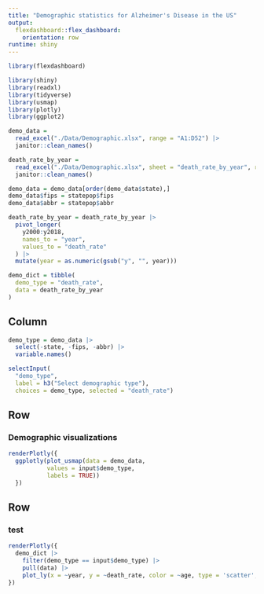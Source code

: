 ```yaml
---
title: "Demographic statistics for Alzheimer's Disease in the US"
output: 
  flexdashboard::flex_dashboard:
    orientation: row
runtime: shiny
---
```


```r
library(flexdashboard)

library(shiny)
library(readxl)
library(tidyverse)
library(usmap)
library(plotly)
library(ggplot2)
```


```r
demo_data = 
  read_excel("./Data/Demographic.xlsx", range = "A1:D52") |>
  janitor::clean_names()

death_rate_by_year = 
  read_excel("./Data/Demographic.xlsx", sheet = "death_rate_by_year", range = "A1:K6") |>
  janitor::clean_names()
```

```r
demo_data = demo_data[order(demo_data$state),]
demo_data$fips = statepop$fips
demo_data$abbr = statepop$abbr

death_rate_by_year = death_rate_by_year |>
  pivot_longer(
    y2000:y2018,
    names_to = "year",
    values_to = "death_rate"
  ) |>
  mutate(year = as.numeric(gsub("y", "", year)))

demo_dict = tibble(
  demo_type = "death_rate",
  data = death_rate_by_year
)
```

Column {.sidebar}
-----------------------------------------------------------------------
```r
demo_type = demo_data |>
  select(-state, -fips, -abbr) |>
  variable.names()

selectInput(
  "demo_type", 
  label = h3("Select demographic type"),
  choices = demo_type, selected = "death_rate")
```

Row {data-height=650}
-----------------------------------------------------------------------
### Demographic visualizations
```r
renderPlotly({
  ggplotly(plot_usmap(data = demo_data,
           values = input$demo_type,
           labels = TRUE))
  })
```

Row {data-height=350) .tabset}
-----------------------------------------------------------------------
### test
```r
renderPlotly({
  demo_dict |>
    filter(demo_type == input$demo_type) |>
    pull(data) |>
    plot_ly(x = ~year, y = ~death_rate, color = ~age, type = 'scatter', mode = 'lines')
})
```